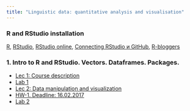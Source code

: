 ```yaml
---
title: "Linguistic data: quantitative analysis and visualisation"
---
```


### R and RStudio installation
[R](https://www.r-project.org/), [RStudio](https://www.rstudio.com/products/rstudio/download/#download), [RStudio online](https://www.rollapp.com/app/rstudio), [Connecting RStudio и GitHub](http://happygitwithr.com/rstudio-git-github.html), [R-bloggers](https://www.r-bloggers.com/)

### 1. Intro to R and RStudio. Vectors. Dataframes. Packages.

* [Lec 1: Course description](https://agricolamz.github.io/2017-MAG_R_course/Lec_1_Course_description.html)
* [Lab 1](https://agricolamz.github.io/2017-MAG_R_course/Lab_1.html)
* [Lec 2: Data manipulation and visualization](https://agricolamz.github.io/2017-MAG_R_course/Lec_2_Data_manipulation_and_visualization.html)
* [HW-1. Deadline: 16.02.2017](https://docs.google.com/forms/d/e/1FAIpQLSduc-FdDJHD171GhxQlVYlHfdvDXVpGh9b1rXpw0WcdE61ZFQ/viewform)
* [Lab 2](https://agricolamz.github.io/2017-MAG_R_course/Lab_1.html)
